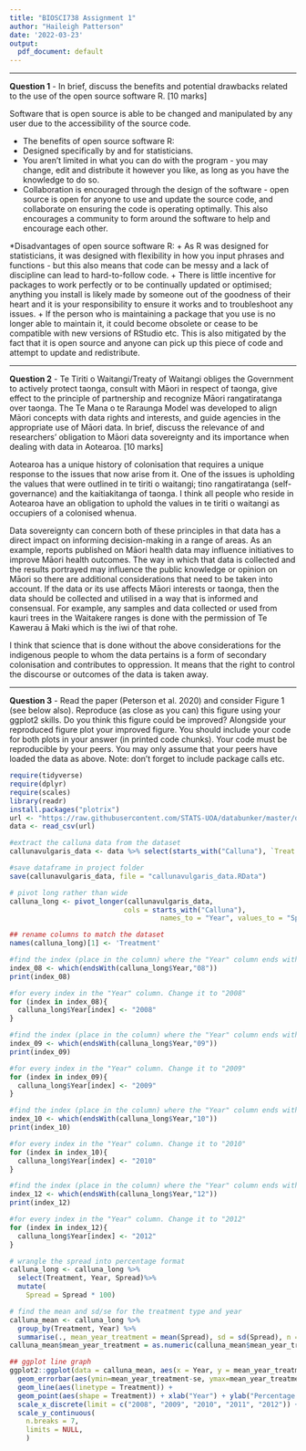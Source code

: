 ```yaml
---
title: "BIOSCI738 Assignment 1"
author: "Haileigh Patterson"
date: '2022-03-23'
output:
  pdf_document: default
---
```




***

**Question 1** - In brief, discuss the benefits and potential drawbacks related to the use of the open source software R. [10 marks]

Software that is open source is able to be changed and manipulated by any user due to the accessibility of the source code. 

* The benefits of open source software R:
+ Designed specifically by and for statisticians. 
+ You aren’t limited in what you can do with the program - you may change, edit and distribute it however you like, as long as you have the knowledge to do so. 
+ Collaboration is encouraged through the design of the software - open source is open for anyone to use and update the source code, and collaborate on ensuring the code is operating optimally. This also encourages a community to form around the software to help and encourage each other.

*Disadvantages of open source software R:
+ As R was designed for statisticians, it was designed with flexibility in how you input phrases and functions - but this also means that code can be messy and a lack of discipline can lead to hard-to-follow code. 
+ There is little incentive for packages to work perfectly or to be continually updated or optimised; anything you install is likely made by someone out of the goodness of their heart and it is your responsibility to ensure it works and to troubleshoot any issues. 
+ If the person who is maintaining a package that you use is no longer able to maintain it, it could become obsolete or cease to be compatible with new versions of RStudio etc. This is also mitigated by the fact that it is open source and anyone can pick up this piece of code and attempt to update and redistribute. 

***

**Question 2** -  Te Tiriti o Waitangi/Treaty of Waitangi obliges the Government to actively protect taonga, consult with Māori in respect of taonga, give effect to the principle of partnership and recognize Māori rangatiratanga over taonga. The Te Mana o te Raraunga Model was developed to align Māori concepts with data rights and interests, and guide agencies in the appropriate use of Māori data. In brief, discuss the relevance of and researchers’ obligation to Māori data sovereignty and its importance when dealing with data in Aotearoa. [10 marks]

Aotearoa has a unique history of colonisation that requires a unique response to the issues that now arise from it. One of the issues is upholding the values that were outlined in te tiriti o waitangi; tino rangatiratanga (self-governance) and the kaitiakitanga of taonga. I think all people who reside in Aotearoa have an obligation to uphold the values in te tiriti o waitangi as occupiers of a colonised whenua.

Data sovereignty can concern both of these principles in that data has a direct impact on informing decision-making in a range of areas. As an example, reports published on Māori health data may influence initiatives to improve Māori health outcomes. The way in which that data is collected and the results portrayed may influence the public knowledge or opinion on Māori so there are additional considerations that need to be taken into account. 
If the data or its use affects Māori interests or taonga, then the data should be collected and utilised in a way that is informed and consensual. For example, any samples and data collected or used from kauri trees in the Waitakere ranges is done with the permission of Te Kawerau ā Maki which is the iwi of that rohe. 

I think that science that is done without the above considerations for the indigenous people to whom the data pertains is a form of secondary colonisation and contributes to oppression. It means that the right to control the discourse or outcomes of the data is taken away. 

***

**Question 3** -  Read the paper (Peterson et al. 2020) and consider Figure 1 (see below also). Reproduce (as close as you can) this figure using your ggplot2 skills. Do you think this figure could be improved? Alongside your reproduced figure plot your improved figure. You should include your code for both plots in your answer (in printed code chunks). Your code must be reproducible by your peers. You may only assume that your peers have loaded the data as
above. Note: don’t forget to include package calls etc.


```r
require(tidyverse)
require(dplyr)
require(scales)
library(readr)
install.packages("plotrix")
url <- "https://raw.githubusercontent.com/STATS-UOA/databunker/master/data/dicots_proportions.csv"
data <- read_csv(url)

#extract the calluna data from the dataset
callunavulgaris_data <- data %>% select(starts_with("Calluna"), `Treat!`)

#save dataframe in project folder
save(callunavulgaris_data, file = "callunavulgaris_data.RData")

# pivot long rather than wide 
calluna_long <- pivot_longer(callunavulgaris_data, 
                            cols = starts_with("Calluna"), 
                                     names_to = "Year", values_to = "Spread")

## rename columns to match the dataset 
names(calluna_long)[1] <- 'Treatment'

#find the index (place in the column) where the "Year" column ends with "08"
index_08 <- which(endsWith(calluna_long$Year,"08"))
print(index_08)

#for every index in the "Year" column. Change it to "2008"
for (index in index_08){
  calluna_long$Year[index] <- "2008"
}

#find the index (place in the column) where the "Year" column ends with "09"
index_09 <- which(endsWith(calluna_long$Year,"09"))
print(index_09)

#for every index in the "Year" column. Change it to "2009"
for (index in index_09){
  calluna_long$Year[index] <- "2009"
}

#find the index (place in the column) where the "Year" column ends with "10"
index_10 <- which(endsWith(calluna_long$Year,"10"))
print(index_10)

#for every index in the "Year" column. Change it to "2010"
for (index in index_10){
  calluna_long$Year[index] <- "2010"
}

#find the index (place in the column) where the "Year" column ends with "12"
index_12 <- which(endsWith(calluna_long$Year,"12"))
print(index_12)

#for every index in the "Year" column. Change it to "2012"
for (index in index_12){
  calluna_long$Year[index] <- "2012"
}

# wrangle the spread into percentage format
calluna_long <- calluna_long %>% 
  select(Treatment, Year, Spread)%>%
  mutate(     
    Spread = Spread * 100)

# find the mean and sd/se for the treatment type and year 
calluna_mean <- calluna_long %>% 
  group_by(Treatment, Year) %>% 
  summarise(., mean_year_treatment = mean(Spread), sd = sd(Spread), n = n(), se = sd / sqrt(n))
calluna_mean$mean_year_treatment = as.numeric(calluna_mean$mean_year_treatment)

## ggplot line graph 
ggplot2::ggplot(data = calluna_mean, aes(x = Year, y = mean_year_treatment, group = Treatment)) + 
  geom_errorbar(aes(ymin=mean_year_treatment-se, ymax=mean_year_treatment+se ), width=.1) +
  geom_line(aes(linetype = Treatment)) + 
  geom_point(aes(shape = Treatment)) + xlab("Year") + ylab("Percentage Cover") +
  scale_x_discrete(limit = c("2008", "2009", "2010", "2011", "2012")) +
  scale_y_continuous(
    n.breaks = 7, 
    limits = NULL,
    )
```


